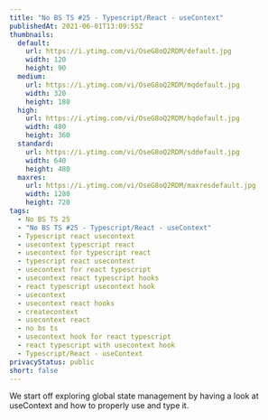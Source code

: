 ```yaml
---
title: "No BS TS #25 - Typescript/React - useContext"
publishedAt: 2021-06-01T13:09:55Z
thumbnails:
  default:
    url: https://i.ytimg.com/vi/OseG8oQ2RDM/default.jpg
    width: 120
    height: 90
  medium:
    url: https://i.ytimg.com/vi/OseG8oQ2RDM/mqdefault.jpg
    width: 320
    height: 180
  high:
    url: https://i.ytimg.com/vi/OseG8oQ2RDM/hqdefault.jpg
    width: 480
    height: 360
  standard:
    url: https://i.ytimg.com/vi/OseG8oQ2RDM/sddefault.jpg
    width: 640
    height: 480
  maxres:
    url: https://i.ytimg.com/vi/OseG8oQ2RDM/maxresdefault.jpg
    width: 1280
    height: 720
tags:
  - No BS TS 25
  - "No BS TS #25 - Typescript/React - useContext"
  - Typescript react usecontext
  - usecontext typescript react
  - usecontext for typescript react
  - typescript react usecontext
  - usecontext for react typescript
  - usecontext react typescript hooks
  - react typescript usecontext hook
  - usecontext
  - usecontext react hooks
  - createcontext
  - usecontext react
  - no bs ts
  - usecontext hook for react typescript
  - react typescript with usecontext hook
  - Typescript/React - useContext
privacyStatus: public
short: false
---
```

  
We start off exploring global state management by having a look at useContext and how to properly use and type it.
